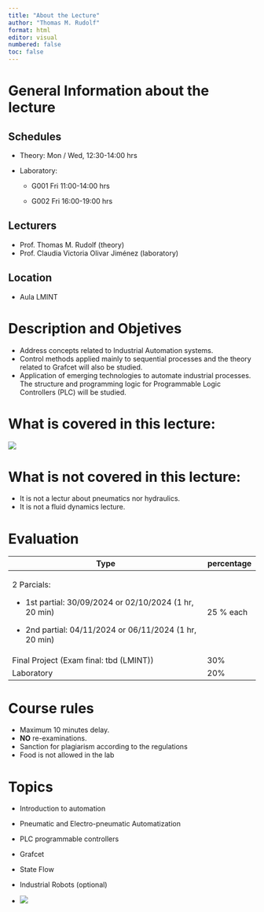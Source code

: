 ```yaml
---
title: "About the Lecture"
author: "Thomas M. Rudolf"
format: html
editor: visual
numbered: false
toc: false
---
```


# General Information about the lecture

## Schedules

-   Theory: Mon / Wed, 12:30-14:00 hrs

-   Laboratory:

    -   G001 Fri 11:00-14:00 hrs

    -   G002 Fri 16:00-19:00 hrs

## Lecturers

-   Prof. Thomas M. Rudolf (theory)
-   Prof. Claudia Victoria Olivar Jiménez (laboratory)

## Location

-   Aula LMINT

# Description and Objetives

-   Address concepts related to Industrial Automation systems.
-   Control methods applied mainly to sequential processes and the theory related to Grafcet will also be studied.
-   Application of emerging technologies to automate industrial processes. The structure and programming logic for Programmable Logic Controllers (PLC) will be studied.

# What is covered in this lecture:

![](images/fig00-001.png)

# What is not covered in this lecture:

-   It is not a lectur about pneumatics nor hydraulics.
-   It is not a fluid dynamics lecture.

# Evaluation

+----------------------------------------------------------+---------------+
| Type                                                     | percentage    |
+==========================================================+===============+
| 2 Parcials:                                              | 25 % each     |
|                                                          |               |
| -   1st partial: 30/09/2024 or 02/10/2024 (1 hr, 20 min) |               |
|                                                          |               |
| -   2nd partial: 04/11/2024 or 06/11/2024 (1 hr, 20 min) |               |
+----------------------------------------------------------+---------------+
| Final Project (Exam final: tbd (LMINT))                  | 30%           |
+----------------------------------------------------------+---------------+
| Laboratory                                               | 20%           |
+----------------------------------------------------------+---------------+

# Course rules

-   Maximum 10 minutes delay.
-   **NO** re-examinations.
-   Sanction for plagiarism according to the regulations
-   Food is not allowed in the lab

# Topics

-   Introduction to automation

-   Pneumatic and Electro-pneumatic Automatization

-   PLC programmable controllers

-   Grafcet

-   State Flow

-   Industrial Robots (optional)

-   ![](images//fig00-002.png)